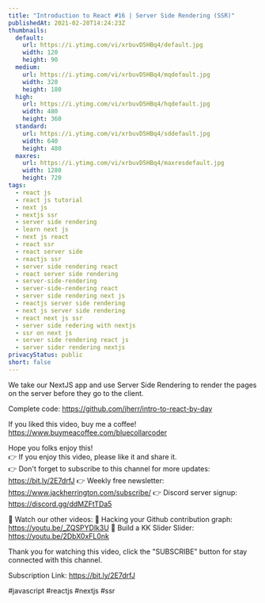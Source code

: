 ```yaml
---
title: "Introduction to React #16 | Server Side Rendering (SSR)"
publishedAt: 2021-02-20T14:24:23Z
thumbnails:
  default:
    url: https://i.ytimg.com/vi/xrbuvD5HBq4/default.jpg
    width: 120
    height: 90
  medium:
    url: https://i.ytimg.com/vi/xrbuvD5HBq4/mqdefault.jpg
    width: 320
    height: 180
  high:
    url: https://i.ytimg.com/vi/xrbuvD5HBq4/hqdefault.jpg
    width: 480
    height: 360
  standard:
    url: https://i.ytimg.com/vi/xrbuvD5HBq4/sddefault.jpg
    width: 640
    height: 480
  maxres:
    url: https://i.ytimg.com/vi/xrbuvD5HBq4/maxresdefault.jpg
    width: 1280
    height: 720
tags:
  - react js
  - react js tutorial
  - next js
  - nextjs ssr
  - server side rendering
  - learn next js
  - next js react
  - react ssr
  - react server side
  - reactjs ssr
  - server side rendering react
  - react server side rendering
  - server-side-rendering
  - server-side-rendering react
  - server side rendering next js
  - reactjs server side rendering
  - next js server side rendering
  - react next js ssr
  - server side redering with nextjs
  - ssr on next js
  - server side rendering react js
  - server sider rendering nextjs
privacyStatus: public
short: false
---
```

  
  We take our NextJS app and use Server Side Rendering to render the pages on the server before they go to the client.

Complete code: https://github.com/jherr/intro-to-react-by-day

If you liked this video, buy me a coffee! https://www.buymeacoffee.com/bluecollarcoder

Hope you folks enjoy this!    
👉 If you enjoy this video, please like it and share it.    
👉 Don't forget to subscribe to this channel for more updates: https://bit.ly/2E7drfJ
👉 Weekly free newsletter: https://www.jackherrington.com/subscribe/
👉 Discord server signup: https://discord.gg/ddMZFtTDa5

💢 Watch our other videos:
💟 Hacking your Github contribution graph: https://youtu.be/_ZQSPYDlk3U
💟 Build a KK Slider Slider: https://youtu.be/2DbX0xFL0nk

Thank you for watching this video, click the "SUBSCRIBE" button for stay connected with this channel. 

Subscription Link:  https://bit.ly/2E7drfJ

#javascript #reactjs #nextjs #ssr
  